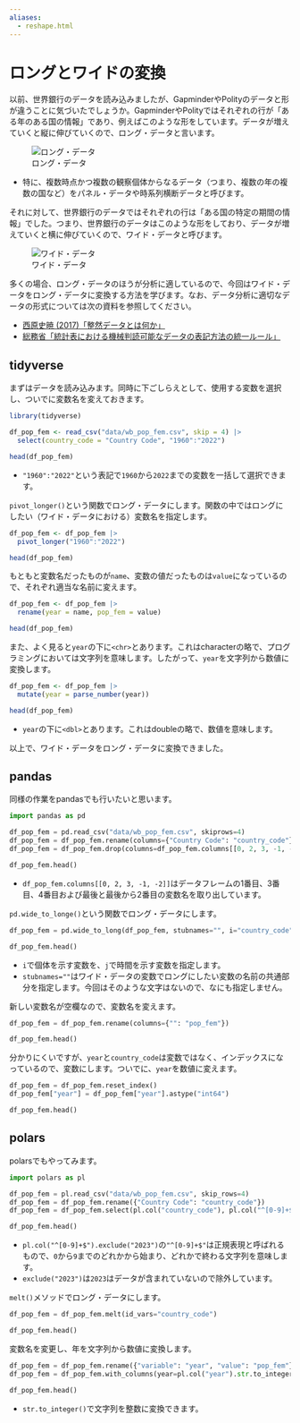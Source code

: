 ```yaml
---
aliases: 
  - reshape.html
---
```


# ロングとワイドの変換

以前、世界銀行のデータを読み込みましたが、GapminderやPolityのデータと形が違うことに気づいたでしょうか。GapminderやPolityではそれぞれの行が「ある年のある国の情報」であり、例えばこのような形をしています。データが増えていくと縦に伸びていくので、ロング・データと言います。

![ロング・データ](figures/tabular.drawio.png)

- 特に、複数時点かつ複数の観察個体からなるデータ（つまり、複数の年の複数の国など）をパネル・データや時系列横断データと呼びます。

それに対して、世界銀行のデータではそれぞれの行は「ある国の特定の期間の情報」でした。つまり、世界銀行のデータはこのような形をしており、データが増えていくと横に伸びていくので、ワイド・データと呼びます。

![ワイド・データ](figures/wide.drawio.png)

多くの場合、ロング・データのほうが分析に適しているので、今回はワイド・データをロング・データに変換する方法を学びます。なお、データ分析に適切なデータの形式については次の資料を参照してください。

- [西原史暁 (2017)「整然データとは何か」](https://www.jstage.jst.go.jp/article/jkg/67/9/67_448/_article/-char/ja/)
- [総務省「統計表における機械判読可能なデータの表記方法の統一ルール」](https://www.soumu.go.jp/menu_news/s-news/01toukatsu01_02000186.html)

## tidyverse

まずはデータを読み込みます。同時に下ごしらえとして、使用する変数を選択し、ついでに変数名を変えておきます。

```r
library(tidyverse)

df_pop_fem <- read_csv("data/wb_pop_fem.csv", skip = 4) |> 
  select(country_code = "Country Code", "1960":"2022")

head(df_pop_fem)
```

- `"1960":"2022"`という表記で`1960`から`2022`までの変数を一括して選択できます。

`pivot_longer()`という関数でロング・データにします。関数の中ではロングにしたい（ワイド・データにおける）変数名を指定します。

```r
df_pop_fem <- df_pop_fem |> 
  pivot_longer("1960":"2022")

head(df_pop_fem)
```

もともと変数名だったものが`name`、変数の値だったものは`value`になっているので、それぞれ適当な名前に変えます。

```r
df_pop_fem <- df_pop_fem |> 
  rename(year = name, pop_fem = value)

head(df_pop_fem)
```

また、よく見ると`year`の下に`<chr>`とあります。これはcharacterの略で、プログラミングにおいては文字列を意味します。したがって、`year`を文字列から数値に変換します。

```r
df_pop_fem <- df_pop_fem |> 
  mutate(year = parse_number(year))

head(df_pop_fem)
```

- `year`の下に`<dbl>`とあります。これはdoubleの略で、数値を意味します。

以上で、ワイド・データをロング・データに変換できました。

## pandas

同様の作業をpandasでも行いたいと思います。

```python
import pandas as pd

df_pop_fem = pd.read_csv("data/wb_pop_fem.csv", skiprows=4)
df_pop_fem = df_pop_fem.rename(columns={"Country Code": "country_code"})
df_pop_fem = df_pop_fem.drop(columns=df_pop_fem.columns[[0, 2, 3, -1, -2]])

df_pop_fem.head()
```

- `df_pop_fem.columns[[0, 2, 3, -1, -2]]`はデータフレームの1番目、3番目、4番目および最後と最後から2番目の変数名を取り出しています。

`pd.wide_to_longe()`という関数でロング・データにします。

```python
df_pop_fem = pd.wide_to_long(df_pop_fem, stubnames="", i="country_code", j="year")

df_pop_fem.head()
```

- `i`で個体を示す変数を、`j`で時間を示す変数を指定します。
- `stubnames=""`はワイド・データの変数でロングにしたい変数の名前の共通部分を指定します。今回はそのような文字はないので、なにも指定しません。

新しい変数名が空欄なので、変数名を変えます。

```python
df_pop_fem = df_pop_fem.rename(columns={"": "pop_fem"})

df_pop_fem.head()
```

分かりにくいですが、`year`と`country_code`は変数ではなく、インデックスになっているので、変数にします。ついでに、`year`を数値に変えます。

```python
df_pop_fem = df_pop_fem.reset_index()
df_pop_fem["year"] = df_pop_fem["year"].astype("int64")

df_pop_fem.head()
```

## polars

polarsでもやってみます。

```python
import polars as pl

df_pop_fem = pl.read_csv("data/wb_pop_fem.csv", skip_rows=4)
df_pop_fem = df_pop_fem.rename({"Country Code": "country_code"})
df_pop_fem = df_pop_fem.select(pl.col("country_code"), pl.col("^[0-9]+$").exclude("2023"))

df_pop_fem.head()
```

- `pl.col("^[0-9]+$").exclude("2023")`の`"^[0-9]+$"`は正規表現と呼ばれるもので、`0`から`9`までのどれかから始まり、どれかで終わる文字列を意味します。
- `exclude("2023")`は`2023`はデータが含まれていないので除外しています。

`melt()`メソッドでロング・データにします。

```python
df_pop_fem = df_pop_fem.melt(id_vars="country_code")

df_pop_fem.head()
```

変数名を変更し、年を文字列から数値に変換します。

```python
df_pop_fem = df_pop_fem.rename({"variable": "year", "value": "pop_fem"})
df_pop_fem = df_pop_fem.with_columns(year=pl.col("year").str.to_integer())

df_pop_fem.head()
```

- `str.to_integer()`で文字列を整数に変換できます。
